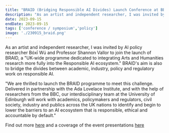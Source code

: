 ```yaml
---
title: "BRAID (Bridging Responsible AI Divides) Launch Conference at BBC’s London Broadcasting House"
description: "As an artist and independent researcher, I was invited by AI policy researcher Bóxī Wú to join the launch of BRAID, a 'UK-wide programme dedicated to integrating Arts and Humanities research more fully into the Responsible AI ecosystem.' BRAID's aim is also to bridge the divides between academic, industry, policy and regulatory work on responsible AI."
date: 2023-09-15
endDate: 2023-09-15
tags: ['conference / symposium','policy']
image: './230915_braid.png'
---
```


As an artist and independent researcher, I was invited by AI policy researcher Bóxī Wú and Professor Shannon Vallor to join the launch of BRAID, a "UK-wide programme dedicated to integrating Arts and Humanities research more fully into the Responsible AI ecosystem." BRAID's aim is also to bridge the divides between academic, industry, policy and regulatory work on responsible AI.

"We are thrilled to launch the BRAID programme to meet this challenge. Delivered in partnership with the Ada Lovelace Institute, and with the help of researchers from the BBC, our interdisciplinary team at the University of Edinburgh will work with academics, policymakers and regulators, civil society, industry and publics across the UK nations to identify and begin to lower the barriers to an AI ecosystem that is responsible, ethical and accountable by default." 

Find out more [here](https://braiduk.org/) and a coverage of the event presentations [here](https://www.bbc.co.uk/rd/blog/2023-10-responsible-ai-trust-policy-ethics)